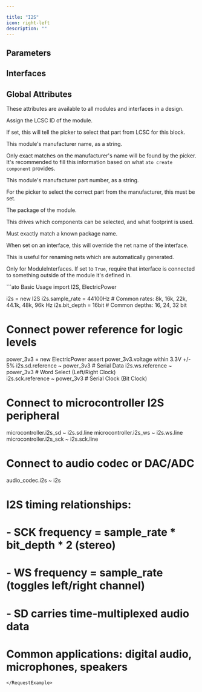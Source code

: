 ```yaml
---

title: "I2S"
icon: right-left
description: ""
---
```



## Parameters

<ParamField path='bit_depth' type='bit'>
</ParamField>

<ParamField path='sample_rate' type='hertz'>
</ParamField>


## Interfaces

<ParamField path='sck' type='ElectricLogic'>
</ParamField>

<ParamField path='sd' type='ElectricLogic'>
</ParamField>

<ParamField path='ws' type='ElectricLogic'>
</ParamField>


## Global Attributes


These attributes are available to all modules and interfaces in a design.
<ParamField path='lcsc_id' type='str'>

Assign the LCSC ID of the module.

If set, this will tell the picker to select that part from LCSC for this block.
</ParamField>

<ParamField path='manufacturer' type='str'>

This module's manufacturer name, as a string.

Only exact matches on the manufacturer's name will be found by the picker.
It's recommended to fill this information based on what `ato create component`
provides.
</ParamField>

<ParamField path='mpn' type='str'>

This module's manufacturer part number, as a string.

For the picker to select the correct part from the manufacturer,
this must be set.
</ParamField>

<ParamField path='package' type='str'>

The package of the module.

This drives which components can be selected, and what footprint is used.

Must exactly match a known package name.
</ParamField>

<ParamField path='exclude_from_bom' type='bool'>
</ParamField>

<ParamField path='override_net_name' type='str'>

When set on an interface, this will override the net name of the interface.

This is useful for renaming nets which are automatically generated.
</ParamField>

<ParamField path='required' type='bool'>

Only for ModuleInterfaces.
If set to `True`, require that interface is connected to something outside
of the module it's defined in.
</ParamField>

<RequestExample>
```ato Basic Usage
import I2S, ElectricPower

i2s = new I2S
i2s.sample_rate = 44100Hz  # Common rates: 8k, 16k, 22k, 44.1k, 48k, 96k Hz
i2s.bit_depth = 16bit      # Common depths: 16, 24, 32 bit

# Connect power reference for logic levels
power_3v3 = new ElectricPower
assert power_3v3.voltage within 3.3V +/- 5%
i2s.sd.reference ~ power_3v3   # Serial Data
i2s.ws.reference ~ power_3v3   # Word Select (Left/Right Clock)  
i2s.sck.reference ~ power_3v3  # Serial Clock (Bit Clock)

# Connect to microcontroller I2S peripheral
microcontroller.i2s_sd ~ i2s.sd.line
microcontroller.i2s_ws ~ i2s.ws.line
microcontroller.i2s_sck ~ i2s.sck.line

# Connect to audio codec or DAC/ADC
audio_codec.i2s ~ i2s

# I2S timing relationships:
# - SCK frequency = sample_rate * bit_depth * 2 (stereo)
# - WS frequency = sample_rate (toggles left/right channel)
# - SD carries time-multiplexed audio data

# Common applications: digital audio, microphones, speakers
```
</RequestExample>